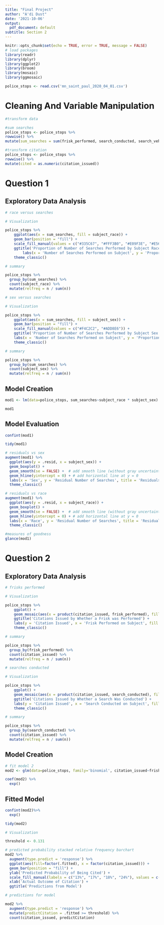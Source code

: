 ```yaml
---
title: "Final Project"
author: "A'di Dust"
date: '2021-10-06'
output:
  pdf_document: default
subtitle: Section 2
---
```



```r
knitr::opts_chunk$set(echo = TRUE, error = TRUE, message = FALSE)
# load packages
library(readr)
library(dplyr)
library(ggplot2)
library(broom)
library(mosaic)
library(ggmosaic)

```


```r
police_stops <- read.csv('mn_saint_paul_2020_04_01.csv')
```


# Cleaning And Variable Manipulation

```r
#transform data

#sum searches
police_stops <- police_stops %>%
rowwise() %>%
mutate(sum_searches = sum(frisk_performed, search_conducted, search_vehicle))

#transform citation
police_stops <- police_stops %>%
rowwise() %>%
mutate(cited = as.numeric(citation_issued))
```


# Question 1

## Exploratory Data Analysis

```r
# race versus searches

# Visualization

police_stops %>%
    ggplot(aes(x = sum_searches, fill = subject_race)) +
    geom_bar(position = "fill") +
    scale_fill_manual(values = c("#335C67", "#FFF3B0", "#E09F3E", "#E56399", "#540B0E")) + 
    ggtitle('Proportion of Number of Searches Performed by Subject Race') + 
        labs(x = 'Number of Searches Performed on Subject', y = 'Proportion', fill = 'Subject Race') + 
    theme_classic()

# summary

police_stops %>%
  group_by(sum_searches) %>%
  count(subject_race) %>%
  mutate(relfreq = n / sum(n))

# sex versus searches

# Visualization

police_stops %>%
    ggplot(aes(x = sum_searches, fill = subject_sex)) +
    geom_bar(position = "fill") +
    scale_fill_manual(values = c("#F4C2C2", "#ADD8E6")) +
    ggtitle('Proportion of Number of Searches Performed by Subject Sex') + 
    labs(x = 'Number of Searches Performed on Subject', y = 'Proportion', fill = 'Subject Sex') +
    theme_classic()

# summary

police_stops %>%
  group_by(sum_searches) %>%
  count(subject_sex) %>%
  mutate(relfreq = n / sum(n))
```


## Model Creation

```r
mod1 <- lm(data=police_stops, sum_searches~subject_race * subject_sex)

mod1
```

## Model Evaluation

```r
confint(mod1)

tidy(mod1)
```


```r
# residuals vs sex
augment(mod1) %>%
  ggplot(aes(y = .resid, x = subject_sex)) + 
  geom_boxplot() + 
  geom_smooth(se = FALSE) +  # add smooth line (without gray uncertainty interval)
  geom_hline(yintercept = 0) + # add horizontal line at y = 0
  labs(x = 'Sex', y = 'Residual Number of Searches', title = 'Residuals vs Explanatory Variable') + # update axis labels
  theme_classic()

# residuals vs race
augment(mod1) %>%
  ggplot(aes(y = .resid, x = subject_race)) + 
  geom_boxplot() + 
  geom_smooth(se = FALSE) +  # add smooth line (without gray uncertainty interval)
  geom_hline(yintercept = 0) + # add horizontal line at y = 0
  labs(x = 'Race', y = 'Residual Number of Searches', title = 'Residuals vs Explanatory Variable') + # update axis labels
  theme_classic()

#measures of goodness
glance(mod1)
```


# Question 2

## Exploratory Data Analysis

```r
# frisks performed

# Visualization

police_stops %>%
    ggplot() +
    geom_mosaic(aes(x = product(citation_issued, frisk_performed), fill = citation_issued)) +
    ggtitle('Citations Issued by Whether a Frisk was Performed') + 
    labs(y = 'Citation Issued', x = 'Frisk Performed on Subject', fill = 'Citation Was Issued') +
    theme_classic()

# summary

police_stops %>%
  group_by(frisk_performed) %>%
  count(citation_issued) %>%
  mutate(relfreq = n / sum(n))

# searches conducted

# Visualization

police_stops %>%
    ggplot() +
    geom_mosaic(aes(x = product(citation_issued, search_conducted), fill = citation_issued)) +
    ggtitle('Citations Issued by Whether a Search Was Conducted') + 
    labs(y = 'Citation Issued', x = 'Search Conducted on Subject', fill = 'Citation Was Issued') +
    theme_classic()

# summary

police_stops %>%
  group_by(search_conducted) %>%
  count(citation_issued) %>%
  mutate(relfreq = n / sum(n))

```


## Model Creation

```r
# fit model 2
mod2 <- glm(data=police_stops, family='binomial', citation_issued~frisk_performed+search_conducted)

coef(mod2) %>%
  exp()
```

## Fitted Model


```r
confint(mod2)%>% 
  exp()

tidy(mod2)
```

```r
# Visualization

threshold <- 0.131

# predicted probability stacked relative frequency barchart
mod2 %>%
  augment(type.predict = 'response') %>%
  ggplot(aes(fill=factor(.fitted), x = factor(citation_issued))) + 
  geom_bar(position = "fill") + 
  ylab('Predicted Probability of Being Cited') + 
  scale_fill_manual(labels = c("13%", "17%", "18%", "24%"), values = c("#e7e6f7", "black", "#e86a92", "#f9c846"), name="% Predicted") +
  xlab('Actual Outcome of Citation') + 
  ggtitle('Predictions from Model') 

# predictions for model

mod2 %>%
  augment(type.predict = 'response') %>%
  mutate(predictCitation = .fitted >= threshold) %>% 
  count(citation_issued, predictCitation)
```





